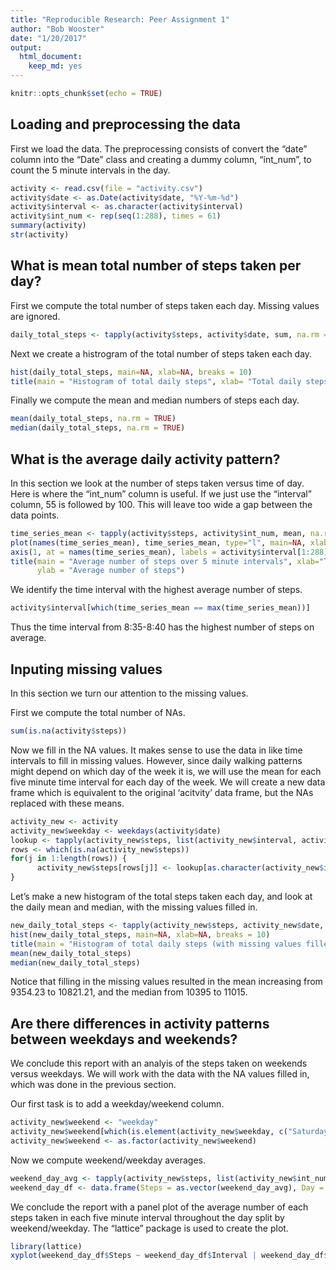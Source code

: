 ```yaml
---
title: "Reproducible Research: Peer Assignment 1"
author: "Bob Wooster"
date: "1/20/2017"
output: 
  html_document: 
    keep_md: yes
---
```


```r
knitr::opts_chunk$set(echo = TRUE)
```

## Loading and preprocessing the data

First we load the data.  The preprocessing consists of convert the "date" column into the "Date" class and creating a dummy column, "int_num", to count the 5 minute intervals in the day.

```r
activity <- read.csv(file = "activity.csv")
activity$date <- as.Date(activity$date, "%Y-%m-%d")
activity$interval <- as.character(activity$interval)
activity$int_num <- rep(seq(1:288), times = 61)
summary(activity)
str(activity)
```

## What is mean total number of steps taken per day?

First we compute the total number of steps taken each day.  Missing values are
ignored.

```r
daily_total_steps <- tapply(activity$steps, activity$date, sum, na.rm = TRUE)
```

Next we create a histrogram of the total number of steps taken each day.

```r
hist(daily_total_steps, main=NA, xlab=NA, breaks = 10)
title(main = "Histogram of total daily steps", xlab= "Total daily steps")
```

Finally we compute the mean and median numbers of steps each day.

```r
mean(daily_total_steps, na.rm = TRUE)
median(daily_total_steps, na.rm = TRUE)
```

## What is the average daily activity pattern?

In this section we look at the number of steps taken versus time of day.  Here is where the "int_num" column is useful.  If we just use the "interval" column, 55 is followed by 100.  This will leave too wide a gap between the data points.

```r
time_series_mean <- tapply(activity$steps, activity$int_num, mean, na.rm = TRUE)
plot(names(time_series_mean), time_series_mean, type="l", main=NA, xlab=NA, ylab=NA, xaxt = "n")
axis(1, at = names(time_series_mean), labels = activity$interval[1:288])
title(main = "Average number of steps over 5 minute intervals", xlab="Time of day",
      ylab = "Average number of steps")
```

We identify the time interval with the highest average number of steps.
```r
activity$interval[which(time_series_mean == max(time_series_mean))]
```
Thus the time interval from 8:35-8:40 has the highest number of steps on average.


## Inputing missing values

In this section we turn our attention to the missing values.

First we compute the total number of NAs.
```r
sum(is.na(activity$steps))
```
Now we fill in the NA values.  It makes sense to use the data in like time intervals to fill in missing values.  However, since daily walking patterns might depend on which day of the week it is, we will use the mean for each five minute time interval for each day of the week.  We will create a new data frame which is equivalent to the original 'acitvity' data frame, but the NAs replaced with these means.

```r
activity_new <- activity
activity_new$weekday <- weekdays(activity$date)
lookup <- tapply(activity_new$steps, list(activity_new$interval, activity_new$weekday), mean, na.rm = TRUE)
rows <- which(is.na(activity_new$steps))
for(j in 1:length(rows)) {
      activity_new$steps[rows[j]] <- lookup[as.character(activity_new$interval[rows[j]]), activity_new$weekday[rows[j]]]
}
```

Let's make a new histogram of the total steps taken each day, and look at the daily mean and median, with the missing values filled in.

```r
new_daily_total_steps <- tapply(activity_new$steps, activity_new$date, sum)
hist(new_daily_total_steps, main=NA, xlab=NA, breaks = 10)
title(main = "Histogram of total daily steps (with missing values filled)", xlab= "Total daily steps")
mean(new_daily_total_steps)
median(new_daily_total_steps)
```
Notice that filling in the missing values resulted in the mean increasing from 9354.23 to 10821.21, and the median from 10395 to 11015.


## Are there differences in activity patterns between weekdays and weekends?

We conclude this report with an analyis of the steps taken on weekends versus weekdays.  We will work with the data with the NA values filled in, which was done in the previous section.

Our first task is to add a weekday/weekend column.

```r
activity_new$weekend <- "weekday"
activity_new$weekend[which(is.element(activity_new$weekday, c("Saturday", "Sunday")))] <- "weekend"
activity_new$weekend <- as.factor(activity_new$weekend)
```

Now we compute weekend/weekday averages.

```r
weekend_day_avg <- tapply(activity_new$steps, list(activity_new$int_num, activity_new$weekend), mean)
weekend_day_df <- data.frame(Steps = as.vector(weekend_day_avg), Day = c(rep("Weekday", 288), rep("Weekend", 288)), Interval = rep(1:288, times = 2))
```

We conclude the report with a panel plot of the average number of each steps taken in each five minute interval throughout the day split by weekend/weekday.  The "lattice" package is used to create the plot.

```r
library(lattice)
xyplot(weekend_day_df$Steps ~ weekend_day_df$Interval | weekend_day_df$Day, type = "l", xaxt = activity$interval[1:288], layout = c(1,2), main = "Weekend and weekday average number of steps over 5 minute intervals", xlab = "Time of day", ylab = "Average number of steps", scales=list(x=list(at = weekend_day_df$Interval[seq(1,288,by=25)], labels = activity$interval[seq(1,288,by=25)])))
```

